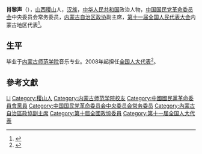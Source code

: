 '''肖黎声'''（{{bd|1945年|9月|}}），[[山西|山西]][[稷山|稷山]]人，[[汉族|汉族]]，[[中华人民共和国|中华人民共和国]]政治人物，[[中国国民党革命委员会|中国国民党革命委员会]]中央委员会常务委员，[[内蒙古自治区政协|内蒙古自治区政协]]副主席，[[第十一届全国人民代表大会|第十一届全国人民代表大会]]内蒙古地区代表<ref>{{cite web|author=新华网|title=第十一届全国人大代表|url=http://news.xinhuanet.com/ziliao/2008-03/03/content_7708230.htm?node=36628|publisher=新华网|accessdate=2014-01-07|archive-date=2014-01-10|archive-url=https://web.archive.org/web/20140110211415/http://news.xinhuanet.com/ziliao/2008-03/03/content_7708230.htm?node=36628|dead-url=no}}</ref>。

== 生平 ==
毕业于[[内蒙古师范学院|内蒙古师范学院]]音乐专业。2008年起担任[[全国人大代表|全国人大代表]]<ref>{{cite news|title=全国人大代表信息-肖黎声|url= http://210.82.31.1:8084/delegate/viewDelegate.action?dbid=110323|accessdate=2013-04-05|newspaper=全国人大网|archive-url=https://web.archive.org/web/20140107082439/http://www.npc.gov.cn/delegate/viewDelegate.action?dbid=110323|archive-date=2014-01-07|dead-url=yes}}</ref>。

== 參考文獻 ==
{{reflist}}

{{中国国民党革命委员会第十一届中央委员会}}

{{Authority control}}
{{DEFAULTSORT:Xiao肖}}
[[Category:肖姓|Li]]
[[Category:稷山人|Category:稷山人]]
[[Category:内蒙古师范学院校友|Category:内蒙古师范学院校友]]
[[Category:中國國民黨革命委員會黨員|Category:中國國民黨革命委員會黨員]]
[[Category:中国国民党革命委员会中央委员会常务委员|Category:中国国民党革命委员会中央委员会常务委员]]
[[Category:內蒙古自治區政協副主席|Category:內蒙古自治區政協副主席]]
[[Category:第十屆全國政協委員|Category:第十屆全國政協委員]]
[[Category:第十一届全国人大代表|Category:第十一届全国人大代表]]